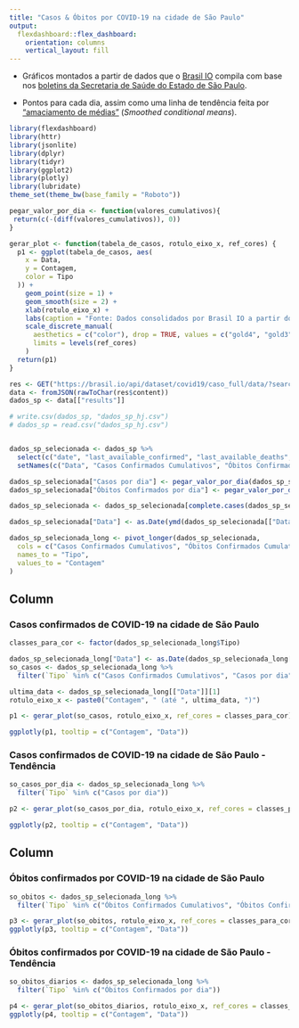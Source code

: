 ```yaml
---
title: "Casos & Óbitos por COVID-19 na cidade de São Paulo"
output: 
  flexdashboard::flex_dashboard:
    orientation: columns
    vertical_layout: fill
---
```


* Gráficos montados a partir de dados que o [Brasil IO](https://brasil.io) compila com base nos [boletins da Secretaria de Saúde do Estado de São Paulo](https://www.seade.gov.br/coronavirus/). 


* Pontos para cada dia, assim como uma linha de tendência feita por ["amaciamento de médias"](https://ggplot2.tidyverse.org/reference/geom_smooth.html) (*Smoothed conditional means*).

```r
library(flexdashboard)
library(httr)
library(jsonlite)
library(dplyr)
library(tidyr)
library(ggplot2)
library(plotly)
library(lubridate)
theme_set(theme_bw(base_family = "Roboto"))
```


```r

pegar_valor_por_dia <- function(valores_cumulativos){
 return(c(-(diff(valores_cumulativos)), 0))
}

gerar_plot <- function(tabela_de_casos, rotulo_eixo_x, ref_cores) {
  p1 <- ggplot(tabela_de_casos, aes(
    x = Data,
    y = Contagem,
    color = Tipo
  )) +
    geom_point(size = 1) +
    geom_smooth(size = 2) +
    xlab(rotulo_eixo_x) +
    labs(caption = "Fonte: Dados consolidados por Brasil IO a partir dos boletins da prefeitura ") +
    scale_discrete_manual(
      aesthetics = c("color"), drop = TRUE, values = c("gold4", "gold3", "firebrick4", "firebrick3"),
      limits = levels(ref_cores)
    )
  return(p1)
}

```

```r
res <- GET("https://brasil.io/api/dataset/covid19/caso_full/data/?search=&date=&state=&city=S%C3%A3o+Paulo&place_type=&is_last=&city_ibge_code=&order_for_place=")
data <- fromJSON(rawToChar(res$content))
dados_sp <- data[["results"]]

# write.csv(dados_sp, "dados_sp_hj.csv")
# dados_sp = read.csv("dados_sp_hj.csv")


dados_sp_selecionada <- dados_sp %>% 
  select(c("date", "last_available_confirmed", "last_available_deaths", "order_for_place")) %>% 
  setNames(c("Data", "Casos Confirmados Cumulativos", "Óbitos Confirmados Cumulativos", "Dia de contagem"))

dados_sp_selecionada["Casos por dia"] <- pegar_valor_por_dia(dados_sp_selecionada[, "Casos Confirmados Cumulativos"]) 
dados_sp_selecionada["Óbitos Confirmados por dia"] <- pegar_valor_por_dia(dados_sp_selecionada[, "Óbitos Confirmados Cumulativos"]) 
```

```r
dados_sp_selecionada <- dados_sp_selecionada[complete.cases(dados_sp_selecionada), ]

dados_sp_selecionada["Data"] <- as.Date(ymd(dados_sp_selecionada[["Data"]]))
```

```r
dados_sp_selecionada_long <- pivot_longer(dados_sp_selecionada,
  cols = c("Casos Confirmados Cumulativos", "Óbitos Confirmados Cumulativos", "Casos por dia", "Óbitos Confirmados por dia"),
  names_to = "Tipo",
  values_to = "Contagem"
)
```

Column {data-width=500}
-----------------------------------------------------------------------

### Casos confirmados de COVID-19 na cidade de São Paulo

```r
classes_para_cor <- factor(dados_sp_selecionada_long$Tipo)

dados_sp_selecionada_long["Data"] <- as.Date(dados_sp_selecionada_long[["Data"]])
so_casos <- dados_sp_selecionada_long %>% 
  filter(`Tipo` %in% c("Casos Confirmados Cumulativos", "Casos por dia"))

ultima_data <- dados_sp_selecionada_long[["Data"]][1]
rotulo_eixo_x <- paste0("Contagem", " (até ", ultima_data, ")")

p1 <- gerar_plot(so_casos, rotulo_eixo_x, ref_cores = classes_para_cor)

ggplotly(p1, tooltip = c("Contagem", "Data"))
```

### Casos confirmados de COVID-19 na cidade de São Paulo - Tendência

```r
so_casos_por_dia <- dados_sp_selecionada_long %>%
  filter(`Tipo` %in% c("Casos por dia"))

p2 <- gerar_plot(so_casos_por_dia, rotulo_eixo_x, ref_cores = classes_para_cor)

ggplotly(p2, tooltip = c("Contagem", "Data"))
```

Column {data-width=500}
-----------------------------------------------------------------------

### Óbitos confirmados por COVID-19 na cidade de São Paulo

```r
so_obitos <- dados_sp_selecionada_long %>% 
  filter(`Tipo` %in% c("Óbitos Confirmados Cumulativos", "Óbitos Confirmados por dia"))

p3 <- gerar_plot(so_obitos, rotulo_eixo_x, ref_cores = classes_para_cor)
ggplotly(p3, tooltip = c("Contagem", "Data"))
```

### Óbitos confirmados por COVID-19 na cidade de São Paulo - Tendência

```r
so_obitos_diarios <- dados_sp_selecionada_long %>% 
  filter(`Tipo` %in% c("Óbitos Confirmados por dia"))

p4 <- gerar_plot(so_obitos_diarios, rotulo_eixo_x, ref_cores = classes_para_cor)
ggplotly(p4, tooltip = c("Contagem", "Data"))
```
